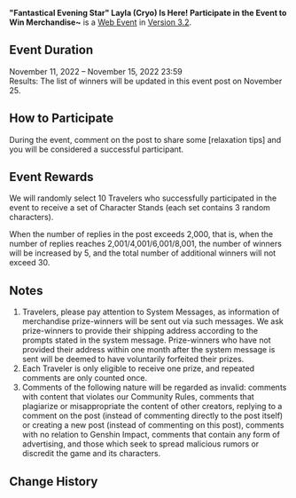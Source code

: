 {{Event
|name              = "Fantastical Evening Star" Layla (Cryo) Is Here! Participate in the Event to Win Merchandise~
|image             = Fantastical Evening Star Layla (Cryo) Is Here! Participate in the Event to Win Merchandise~.png
|type              = Web
|group             = Submission
|time_known        = yes
|time_start        = 2022-11-11 12:00
|time_start_offset = GMT+8
|time_end          = 2022-11-15 23:59
|time_end_offset   = GMT+8
|link              = https://www.hoyolab.com/contribution/201
}}
{{Description|Olah! Hello, Travelers~<br>Today, we will be introducing Layla, a student from the Rtawahist Darshan!<br>The Rtawahist Darshan of the six Darshans under the Sumeru Akademiya is dedicated to the study of Illuminationism. Layla can be found among the researchers of Illuminationism, which is centered around astrology and astronomy, learning of the cosmos that has clutched the world in its embrace since time immemorial.<br>Layla draws star charts tirelessly in order to write her thesis. Due to her teachers' high expectations, her desk is always stacked with a mountain of papers that never seems to decrease no matter how hard she tries. Layla's academic career has put her under a lot of pressure. Do you have any relaxation tips to share with her?}}
'''"Fantastical Evening Star" Layla (Cryo) Is Here! Participate in the Event to Win Merchandise~''' is a [[Web Event]] in [[Version 3.2]].

==Event Duration==
November 11, 2022 – November 15, 2022 23:59<br>
Results: The list of winners will be updated in this event post on November 25.

==How to Participate==
During the event, comment on the post to share some [relaxation tips] and you will be considered a successful participant.

==Event Rewards==
We will randomly select 10 Travelers who successfully participated in the event to receive a set of Character Stands (each set contains 3 random characters).

When the number of replies in the post exceeds 2,000, that is, when the number of replies reaches 2,001/4,001/6,001/8,001, the number of winners will be increased by 5, and the total number of additional winners will not exceed 30.

==Notes==
# Travelers, please pay attention to System Messages, as information of merchandise prize-winners will be sent out via such messages. We ask prize-winners to provide their shipping address according to the prompts stated in the system message. Prize-winners who have not provided their address within one month after the system message is sent will be deemed to have voluntarily forfeited their prizes.
# Each Traveler is only eligible to receive one prize, and repeated comments are only counted once.
# Comments of the following nature will be regarded as invalid: comments with content that violates our Community Rules, comments that plagiarize or misappropriate the content of other creators, replying to a comment on the post (instead of commenting directly to the post itself) or creating a new post (instead of commenting on this post), comments with no relation to Genshin Impact, comments that contain any form of advertising, and those which seek to spread malicious rumors or discredit the game and its characters.

==Change History==
{{Change History|3.2}}